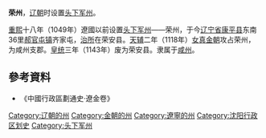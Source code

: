 '''荣州'''，[[辽朝|辽朝]]时设置[[头下军州|头下军州]]。

[[重熙|重熙]]十八年（1049年）遼國以前设置[[头下军州|头下军州]]——荣州，于今[[辽宁省|辽宁省]][[康平县|康平县]]东南36里[[郝官屯镇|郝官屯镇]]齐家屯，[[治所|治所]]在荣安县。[[天辅_(金朝)|天辅]]二年（1118年）[[女真|女真]][[金朝|金朝]]攻占荣州，为咸州支郡。[[皇统|皇统]]三年（1143年）废为荣安县。隶属于[[咸州|咸州]]。
==參考資料==
*《中國行政區劃通史·遼金卷》
{{辽朝行政区划|nocat}}
{{辽朝行政区划小作品}}
[[Category:辽朝的州|Category:辽朝的州]] 
[[Category:金朝的州|Category:金朝的州]]
[[Category:遼寧的州|Category:遼寧的州]]
[[Category:沈阳行政区划史|Category:沈阳行政区划史]]
[[Category:头下军州|Category:头下军州]]